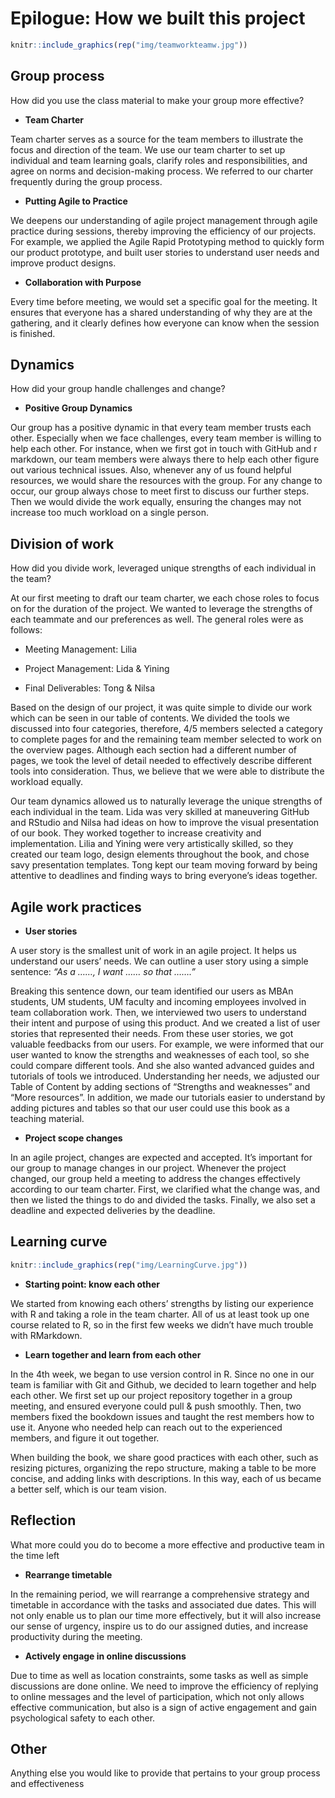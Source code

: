 # Epilogue: How we built this project {-}

```r
knitr::include_graphics(rep("img/teamworkteamw.jpg"))
```

## Group process {-}

How did you use the class material to make your group more effective?

- **Team Charter**

Team charter serves as a source for the team members to illustrate the focus and direction of the team. We use our team charter to set up individual and team learning goals, clarify roles and responsibilities, and agree on norms and decision-making process. We referred to our charter frequently during the group process.

- **Putting Agile to Practice**

We deepens our understanding of agile project management through agile practice during sessions, thereby improving the efficiency of our projects. For example, we applied the Agile Rapid Prototyping method to quickly form our product prototype, and built user stories to understand user needs and improve product designs.

- **Collaboration with Purpose**

Every time before meeting, we would set a specific goal for the meeting. It ensures that everyone has a shared understanding of why they are at the gathering, and it clearly defines how everyone can know when the session is finished.

## Dynamics {-}

How did your group handle challenges and change? 

- **Positive Group Dynamics**

Our group has a positive dynamic in that every team member trusts each other. Especially when we face challenges, every team member is willing to help each other. For instance, when we first got in touch with GitHub and r markdown, our team members were always there to help each other figure out various technical issues. Also, whenever any of us found helpful resources, we would share the resources with the group. For any change to occur, our group always chose to meet first to discuss our further steps. Then we would divide the work equally, ensuring the changes may not increase too much workload on a single person.

## Division of work {-}

How did you divide work, leveraged unique strengths of each individual in the team?

At our first meeting to draft our team charter, we each chose roles to focus on for the duration of the project. We wanted to leverage the strengths of each teammate and our preferences as well. The general roles were as follows:

- Meeting Management: Lilia

- Project Management: Lida & Yining

- Final Deliverables: Tong & Nilsa

Based on the design of our project, it was quite simple to divide our work which can be seen in our table of contents. We divided the tools we discussed into four categories, therefore, 4/5 members selected a category to complete pages for and the remaining team member selected to work on the overview pages. Although each section had a different number of pages, we took the level of detail needed to effectively describe different tools into consideration. Thus, we believe that we were able to distribute the workload equally. 

Our team dynamics allowed us to naturally leverage the unique strengths of each individual in the team. Lida was very skilled at maneuvering GitHub and RStudio and Nilsa had ideas on how to improve the visual presentation of our book. They worked together to increase creativity and implementation. Lilia and Yining were very artistically skilled, so they created our team logo, design elements throughout the book, and chose savy presentation templates. Tong kept our team moving forward by being attentive to deadlines and finding ways to bring everyone's ideas together. 

## Agile work practices {-}

- **User stories**

A user story is the smallest unit of work in an agile project. It helps us understand our users' needs. 
We can outline a user story using a simple sentence: *"As a ……, I want …… so that ……."* 

Breaking this sentence down, our team identified our users as MBAn students, UM students, UM faculty and incoming employees involved in team collaboration work. Then, we interviewed two users to understand their intent and purpose of using this product. And we created a list of user stories that represented their needs. 
From these user stories, we got valuable feedbacks from our users. For example, we were informed that our user wanted to know the strengths and weaknesses of each tool, so she could compare different tools. And she also wanted advanced guides and tutorials of tools we introduced. Understanding her needs, we adjusted our Table of Content by adding sections of "Strengths and weaknesses" and "More resources". In addition, we made our tutorials easier to understand by adding pictures and tables so that our user could use this book as a teaching material.

- **Project scope changes**

In an agile project, changes are expected and accepted. It's important for our group to manage changes in our project. Whenever the project changed, our group held a meeting to address the changes effectively according to our team charter. First, we clarified what the change was, and then we listed the things to do and divided the tasks. Finally, we also set a deadline and expected deliveries by the deadline. 

## Learning curve {-}

```r
knitr::include_graphics(rep("img/LearningCurve.jpg"))
```

- **Starting point: know each other**

We started from knowing each others' strengths by listing our experience with R and taking a role in the team charter. All of us at least took up one course related to R, so in the first few weeks we didn't have much trouble with RMarkdown.

- **Learn together and learn from each other**

In the 4th week, we began to use version control in R. Since no one in our team is familiar with Git and Github, we decided to learn together and help each other. We first set up our project repository together in a group meeting, and ensured everyone could pull & push smoothly. Then, two members fixed the bookdown issues and taught the rest members how to use it. Anyone who needed help can reach out to the experienced members, and figure it out together.

When building the book, we share good practices with each other, such as resizing pictures, organizing the repo structure, making a table to be more concise, and adding links with descriptions. In this way, each of us became a better self, which is our team vision.

## Reflection {-}

What more could you do to become a more effective and productive team in the time left

- **Rearrange timetable**

In the remaining period, we will rearrange a comprehensive strategy and timetable in accordance with the tasks and associated due dates. This will not only enable us to plan our time more effectively, but it will also increase our sense of urgency, inspire us to do our assigned duties, and increase productivity during the meeting.

- **Actively engage in online discussions**

Due to time as well as location constraints, some tasks as well as simple discussions are done online. We need to improve the efficiency of replying to online messages and the level of participation, which not only allows effective communication, but also is a sign of active engagement and gain psychological safety to each other.

## Other {-}

Anything else you would like to provide that pertains to your group process and effectiveness
